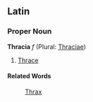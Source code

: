 ==Latin==
===Proper Noun===
'''Thracia''' ''f'' (Plural: [[Thraciae]])

#[[Thrace]]
====Related Words====
:[[Thrax]]